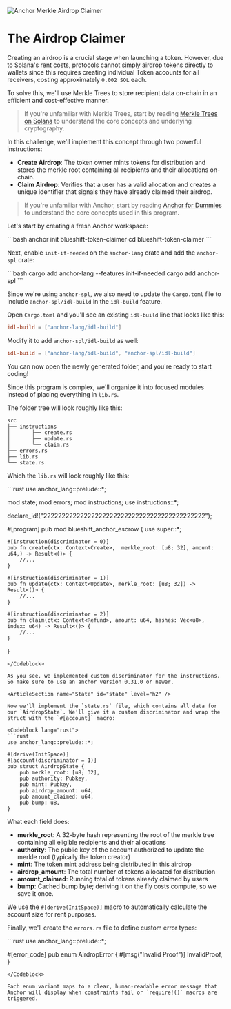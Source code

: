 
![Anchor Merkle Airdrop Claimer](/graphics/challenge-banners/anchor-merkle-airdrop-claimer.png)

# The Airdrop Claimer

Creating an airdrop is a crucial stage when launching a token. However, due to Solana's rent costs, protocols cannot simply airdrop tokens directly to wallets since this requires creating individual Token accounts for all receivers, costing approximately `0.002 SOL` each.

To solve this, we'll use Merkle Trees to store recipient data on-chain in an efficient and cost-effective manner.

> If you're unfamiliar with Merkle Trees, start by reading [Merkle Trees on Solana](/en/courses/merkle-trees-on-solana) to understand the core concepts and underlying cryptography.

In this challenge, we'll implement this concept through two powerful instructions:
- **Create Airdrop**: The token owner mints tokens for distribution and stores the merkle root containing all recipients and their allocations on-chain.
- **Claim Airdrop**: Verifies that a user has a valid allocation and creates a unique identifier that signals they have already claimed their airdrop.

> If you're unfamiliar with Anchor, start by reading [Anchor for Dummies](/en/courses/anchor-for-dummies) to understand the core concepts used in this program.

<ArticleSection name="Installation" id="installation" level="h2" />

Let's start by creating a fresh Anchor workspace:

<Codeblock lang="terminal">
```bash
anchor init blueshift-token-claimer
cd blueshift-token-claimer
```
</Codeblock>

Next, enable `init-if-needed` on the `anchor-lang` crate and add the `anchor-spl` crate:

<Codeblock lang="terminal">
```bash
cargo add anchor-lang --features init-if-needed
cargo add anchor-spl
```
</Codeblock>

Since we're using `anchor-spl`, we also need to update the `Cargo.toml` file to include `anchor-spl/idl-build` in the `idl-build` feature. 

Open `Cargo.toml` and you'll see an existing `idl-build` line that looks like this:

```toml
idl-build = ["anchor-lang/idl-build"]
```

Modify it to add `anchor-spl/idl-build` as well:

```toml
idl-build = ["anchor-lang/idl-build", "anchor-spl/idl-build"]
```

You can now open  the newly generated folder, and you're ready to start coding! 

<ArticleSection name="Template" id="template" level="h2" />

Since this program is complex, we'll organize it into focused modules instead of placing everything in `lib.rs`.

The folder tree will look roughly like this:

```
src
├── instructions
│       ├── create.rs
│       ├── update.rs
│       └── claim.rs
├── errors.rs
├── lib.rs
└── state.rs
```

Which the `lib.rs` will look roughly like this:

<Codeblock lang="rust">
```rust
use anchor_lang::prelude::*;

mod state;
mod errors;
mod instructions;
use instructions::*;

declare_id!("22222222222222222222222222222222222222222222");

#[program]
pub mod blueshift_anchor_escrow {
    use super::*;

    #[instruction(discriminator = 0)]
    pub fn create(ctx: Context<Create>,  merkle_root: [u8; 32], amount: u64,) -> Result<()> {
        //...
    }

    #[instruction(discriminator = 1)]
    pub fn update(ctx: Context<Update>, merkle_root: [u8; 32]) -> Result<()> {
        //...
    }

    #[instruction(discriminator = 2)]
    pub fn claim(ctx: Context<Refund>, amount: u64, hashes: Vec<u8>, index: u64) -> Result<()> {
        //...
    }
}
```
</Codeblock>

As you see, we implemented custom discriminator for the instructions. So make sure to use an anchor version 0.31.0 or newer.

<ArticleSection name="State" id="state" level="h2" />

Now we'll implement the `state.rs` file, which contains all data for our `AirdropState`. We'll give it a custom discriminator and wrap the struct with the `#[account]` macro:

<Codeblock lang="rust">
```rust
use anchor_lang::prelude::*;

#[derive(InitSpace)]
#[account(discriminator = 1)]
pub struct AirdropState {
    pub merkle_root: [u8; 32],
    pub authority: Pubkey,
    pub mint: Pubkey,
    pub airdrop_amount: u64,
    pub amount_claimed: u64,
    pub bump: u8,
}
  ```
</Codeblock>

What each field does:
- **merkle_root**: A 32-byte hash representing the root of the merkle tree containing all eligible recipients and their allocations
- **authority**: The public key of the account authorized to update the merkle root (typically the token creator)
- **mint**: The token mint address being distributed in this airdrop
- **airdrop_amount**: The total number of tokens allocated for distribution
- **amount_claimed**: Running total of tokens already claimed by users
- **bump**: Cached bump byte; deriving it on the fly costs compute, so we save it once.

We use the `#[derive(InitSpace)]` macro to automatically calculate the account size for rent purposes.

<ArticleSection name="Errors" id="errors" level="h2" />

Finally, we'll create the `errors.rs` file to define custom error types:

<Codeblock lang="rust">
```rust
use anchor_lang::prelude::*;

#[error_code]
pub enum AirdropError {
    #[msg("Invalid Proof")]
    InvalidProof,
}
```
</Codeblock>

Each enum variant maps to a clear, human-readable error message that Anchor will display when constraints fail or `require!()` macros are triggered.